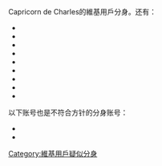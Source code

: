 Capricorn de Charles的維基用戶分身。还有：
*{{userblock|佐久间 薇孑}}
*{{userblock|Carotkit}}
*{{userblock|Outlokxp}}
*{{userblock|Ranwi1}}
*{{userblock|Jinny Xu}}
*{{userblock|GuangyaFan}}
*{{userblock|跨服战}}
*{{userblock|DUANG}}
*{{userblock|萬悪の源}}

以下账号也是不符合方针的分身账号：
*{{userblock|Capricorn de Charles-bot}}
*{{userblock|Jinzhong-bot}}

[[Category:維基用戶疑似分身|Category:維基用戶疑似分身]]